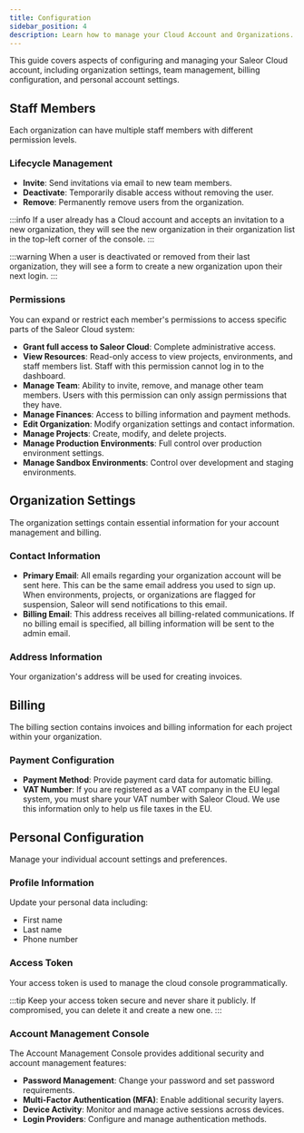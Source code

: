```yaml
---
title: Configuration
sidebar_position: 4
description: Learn how to manage your Cloud Account and Organizations.
---
```


This guide covers aspects of configuring and managing your Saleor Cloud account, 
including organization settings, team management, billing configuration, and personal account settings.

## Staff Members

Each organization can have multiple staff members with different permission levels. 

### Lifecycle Management

- **Invite**: Send invitations via email to new team members.
- **Deactivate**: Temporarily disable access without removing the user.
- **Remove**: Permanently remove users from the organization.

:::info
If a user already has a Cloud account and accepts an invitation to a new organization, 
they will see the new organization in their organization list in the top-left corner of the console.
:::

:::warning
When a user is deactivated or removed from their last organization, they will see a form to create a new organization upon their next login.
:::

### Permissions

You can expand or restrict each member's permissions to access specific parts of the Saleor Cloud system:

- **Grant full access to Saleor Cloud**: Complete administrative access.
- **View Resources**: Read-only access to view projects, environments, and staff members list. Staff with this permission cannot log in to the dashboard.
- **Manage Team**: Ability to invite, remove, and manage other team members. Users with this permission can only assign permissions that they have.
- **Manage Finances**: Access to billing information and payment methods.
- **Edit Organization**: Modify organization settings and contact information.
- **Manage Projects**: Create, modify, and delete projects.
- **Manage Production Environments**: Full control over production environment settings.
- **Manage Sandbox Environments**: Control over development and staging environments.

## Organization Settings

The organization settings contain essential information for your account management and billing.

### Contact Information

- **Primary Email**: All emails regarding your organization account will be sent here. This can be the same email address you used to sign up. 
When environments, projects, or organizations are flagged for suspension, Saleor will send notifications to this email.
- **Billing Email**: This address receives all billing-related communications. If no billing email is specified, all billing information will be sent to the admin email.


### Address Information

Your organization's address will be used for creating invoices.

## Billing

The billing section contains invoices and billing information for each project within your organization.

### Payment Configuration

- **Payment Method**: Provide payment card data for automatic billing.
- **VAT Number**: If you are registered as a VAT company in the EU legal system, you must share your VAT number with Saleor Cloud. We use this information only to help us file taxes in the EU.

## Personal Configuration

Manage your individual account settings and preferences.

### Profile Information

Update your personal data including:
- First name
- Last name
- Phone number

### Access Token

Your access token is used to manage the cloud console programmatically. 

:::tip
Keep your access token secure and never share it publicly. If compromised, you can delete it and create a new one.
:::

### Account Management Console

The Account Management Console provides additional security and account management features:

- **Password Management**: Change your password and set password requirements.
- **Multi-Factor Authentication (MFA)**: Enable additional security layers.
- **Device Activity**: Monitor and manage active sessions across devices.
- **Login Providers**: Configure and manage authentication methods.

